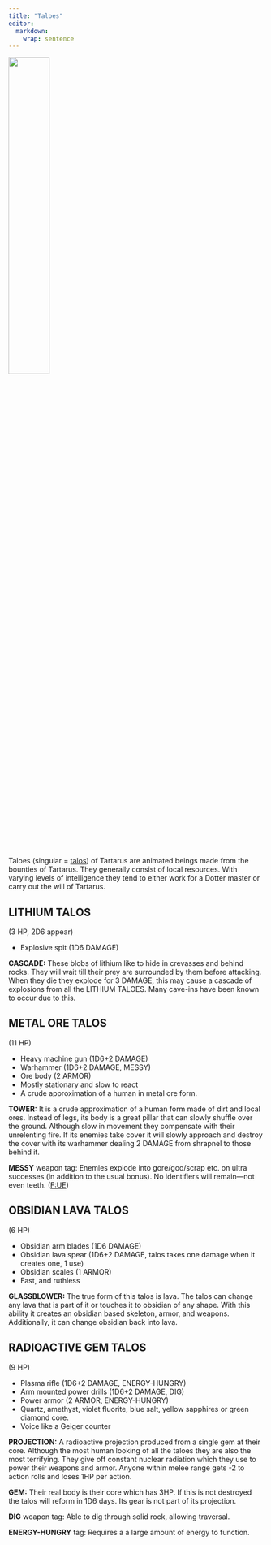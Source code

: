 ```yaml
---
title: "Taloes"
editor: 
  markdown: 
    wrap: sentence
---
```


![](images/Talos.png){width=40% fig-align="center"}

Taloes (singular = [talos](https://en.wikipedia.org/wiki/Talos)) of Tartarus are animated beings made from the bounties of Tartarus. 
They generally consist of local resources.
With varying levels of intelligence they tend to either work for a Dotter master or carry out the will of Tartarus.

## LITHIUM TALOS {#litium_talos}

(3 HP, 2D6 appear)

- Explosive spit (1D6 DAMAGE)

__CASCADE:__ These blobs of lithium like to hide in crevasses and behind rocks. They will wait till their prey are surrounded by them before attacking. When they die they explode for 3 DAMAGE, this may cause a cascade of explosions from all the LITHIUM TALOES. Many cave-ins have been known to occur due to this.

## METAL ORE TALOS {#ore_talos}

(11 HP)

- Heavy machine gun (1D6+2 DAMAGE)
- Warhammer (1D6+2 DAMAGE, MESSY)
- Ore body (2 ARMOR)
- Mostly stationary and slow to react
- A crude approximation of a human in metal ore form. 

__TOWER:__ It is a crude approximation of a human form made of dirt and local ores. Instead of legs, its body is a great pillar that can slowly shuffle over the ground. Although slow in movement they compensate with their unrelenting fire. If its enemies take cover it will slowly approach and destroy the cover with its warhammer dealing 2 DAMAGE from shrapnel to those behind it.

__MESSY__ weapon tag: Enemies explode into gore/goo/scrap etc. on ultra successes (in addition to the usual bonus). No identifiers will remain—not even teeth. ([F:UE](https://claymorerpgs.itch.io/fist))

## OBSIDIAN LAVA TALOS {#obsidian_talos}

(6 HP)

- Obsidian arm blades (1D6 DAMAGE)
- Obsidian lava spear (1D6+2 DAMAGE, talos takes one damage when it creates one, 1 use)
- Obsidian scales (1 ARMOR)
- Fast, and ruthless

__GLASSBLOWER:__ The true form of this talos is lava. The talos can change any lava that is part of it or touches it to obsidian of any shape. With this ability it creates an obsidian based skeleton, armor, and weapons. Additionally, it can change obsidian back into lava. 

## RADIOACTIVE GEM TALOS {#rad_talos}

(9 HP)

- Plasma rifle (1D6+2 DAMAGE, ENERGY-HUNGRY)
- Arm mounted power drills (1D6+2 DAMAGE, DIG)
- Power armor (2 ARMOR, ENERGY-HUNGRY)
- Quartz, amethyst, violet fluorite, blue salt, yellow sapphires or green diamond core.
- Voice like a Geiger counter

__PROJECTION:__ A radioactive projection produced from a single gem at their core. Although the most human looking of all the taloes they are also the most terrifying. They give off constant nuclear radiation which they use to power their weapons and armor. Anyone within melee range gets -2 to action rolls and loses 1HP per action.

__GEM:__ Their real body is their core which has 3HP. If this is not destroyed the talos will reform in 1D6 days. Its gear is not part of its projection.

__DIG__ weapon tag: Able to dig through solid rock, allowing traversal.

__ENERGY-HUNGRY__ tag: Requires a a large amount of energy to function.